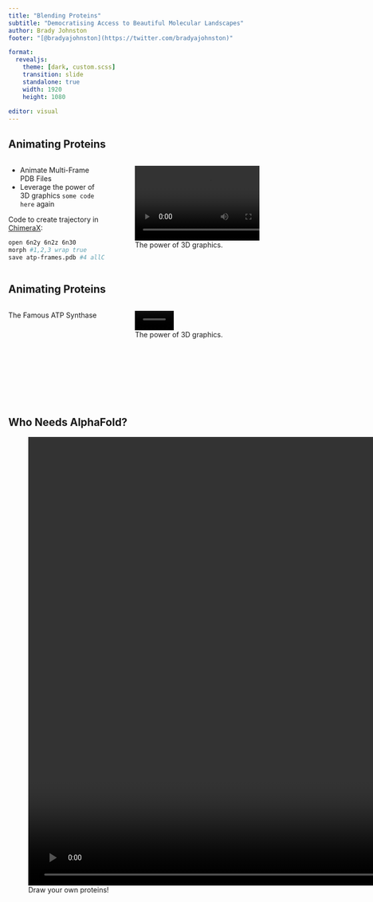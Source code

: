 ```yaml
---
title: "Blending Proteins"
subtitle: "Democratising Access to Beautiful Molecular Landscapes"
author: Brady Johnston
footer: "[@bradyajohnston](https://twitter.com/bradyajohnston)"

format: 
  revealjs:
    theme: [dark, custom.scss]
    transition: slide
    standalone: true
    width: 1920
    height: 1080
    
editor: visual
---
```


## Animating Proteins

::: columns
::: {.column width="40%"}
- Animate Multi-Frame PDB Files
- Leverage the power of 3D graphics
`some code here` again

Code to create trajectory in [ChimeraX](https://www.cgl.ucsf.edu/chimerax/): 

```bash
open 6n2y 6n2z 6n30
morph #1,2,3 wrap true
save atp-frames.pdb #4 allCoordsets true
```

:::



::: {.column width="60%"}
![The power of 3D graphics.](https://i.imgur.com/kR8zlXC.mp4){#fig-draw-residues autoplay="'true'" loop="'true'" fig-align="center"}
:::
:::

## Animating Proteins {width="200"}

::: columns
::: {.column width="40%"}

The Famous ATP Synthase
:::

::: {.column width="60%"}
![The power of 3D graphics.](https://i.imgur.com/iwjTZOu.mp4){autoplay="'true'" loop="'true'" height="20%" fig-align="center"}
:::
:::

## Who Needs AlphaFold?

![Draw your own proteins!](https://i.imgur.com/y4M3la1.mp4){autoplay="true" loop="true" controls="false" fig-align="center" height="900"}
